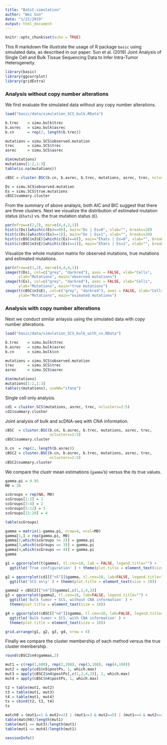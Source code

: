 ```yaml
---
title: "BaSiC-simulation"
author: "Wei Sun"
date: "1/22/2019"
output: html_document
---
```


```r
knitr::opts_chunk$set(echo = TRUE)
```

This R markdown file illustrate the usage of R package ```basic``` using simulated data, as described in our paper: Sun et al. (2019) Joint Analysis of Single Cell and Bulk Tissue Sequencing Data to Infer Intra-Tumor Heterogeneity. 

```r
library(basic)
library(ggcorrplot)
library(gridExtra)
```

### Analysis without copy number alterations

We first evaluate the simulated data without any copy number alterations. 

```r
load("basic/data/simulation_SCS_bulk.RData")

b.trec    = simu.bulk$trec
b.asrec   = simu.bulk$asrec
b.cn      = rep(2, length(b.trec))

mutations = simu.SCS$observed.mutation
trec      = simu.SCS$trec
asrec     = simu.SCS$asrec

dim(mutations)
mutations[1:2,1:3]
table(is.na(mutations))

cBSC = cluster.BSC(b.cn, b.asrec, b.trec, mutations, asrec, trec, nclusters=2:5)

Ds = simu.SCS$observed.mutation
Es = simu.SCS$true.mutations
cBSC$summary.cluster
```

From the summary of above analayis, both AIC and BIC suggest that there are three clusters. Next we visualize the distribution of estimated mutation status (```Ehats```) vs. the true mutation status (```E```). 

```r
par(mfrow=c(2,2), mar=c(4,4,2,1))
hist(c(Ds)[which(c(Es)==0)], main="Ds | Es=0", xlab="", breaks=20)
hist(c(Ds)[which(c(Es)==1)], main="Ds | Es=1", xlab="", breaks=20)
hist(c(cBSC$n3$E)[which(c(Es)==0)], main="Ehats | Es=0", xlab="", breaks=20)
hist(c(cBSC$n3$E)[which(c(Es)==1)], main="Ehats | Es=1", xlab="", breaks=20)
```

Visualize the whole mutation matrix for observed mutations, true mutations and estimated mutations. 
```r
par(mfrow=c(1,3), mar=c(4,4,4,1))
image(t(Ds), col=c("grey", "darkred"), axes = FALSE, xlab="Cells", 
      ylab="Mutations", main="observed mutations")
image(t(Es), col=c("grey", "darkred"), axes = FALSE, xlab="Cells", 
      ylab="Mutations", main="true mutations")
image(t(cBSC$n3$E), col=c("grey", "darkred"), axes = FALSE, xlab="Cells", 
      ylab="Mutations", main="esimated mutations")
```

### Analysis with copy number alterations
Next we conduct similar anlaysis using the simulated data with copy number alterations.
```r
load("basic/data/simulation_SCS_bulk_with_cn.RData")

b.trec    = simu.bulk$trec
b.asrec   = simu.bulk$asrec
b.cn      = simu.bulk$cn

mutations = simu.SCS$observed.mutation
trec      = simu.SCS$trec
asrec     = simu.SCS$asrec

dim(mutations)
mutations[1:2,1:3]
table(c(mutations), useNA="ifany")
```

Single cell only analysis.
```r
cd1 = cluster.SCS(mutations, asrec, trec, nclusters=2:5)
cd1$summary.cluster
```

Joint analysis of bulk and scDNA-seq with CNA information.

```r
cBSC  = cluster.BSC(b.cn, b.asrec, b.trec, mutations, asrec, trec, 
                    nclusters=2:5)
cBSC$summary.cluster

b.cn  = rep(2, length(b.asrec))
cBSC2 = cluster.BSC(b.cn, b.asrec, b.trec, mutations, asrec, trec,
                    nclusters=2:5)
cBSC2$summary.cluster
```

We compare the clustr mean estimations (```gamma```'s) versus the its true values. 

```r
gamma.pi = 0.95
M0 = 20

scGroups = rep(NA, M0)
scGroups[1:2] = 1
scGroups[3:4] = 2
scGroups[5:12] = 3
scGroups[13:20] = 4

table(scGroups)

gamma = matrix(1-gamma.pi, nrow=4, ncol=M0)
gamma[1,] = rep(gamma.pi, M0)
gamma[2,which(scGroups >= 2)] = gamma.pi
gamma[3,which(scGroups == 3)] = gamma.pi
gamma[4,which(scGroups == 4)] = gamma.pi
gamma

g1 = ggcorrplot(t(gamma), tl.cex=10, lab = FALSE, legend.title="") + 
  ggtitle('True configuration' ) + theme(plot.title = element_text(size = 10))

g2 = ggcorrplot(cd1[["n5"]]$gamma, tl.cex=10, lab=FALSE, legend.title="") + 
  ggtitle('SCS only' ) + theme(plot.title = element_text(size = 10))

gamma2 = cBSC2[["n4"]]$gamma[,c(1,2,4,3)]
g3 = ggcorrplot(gamma2, tl.cex=10, lab=FALSE, legend.title="") + 
  ggtitle('Bulk tumor + SCS, without CNA information' ) + 
  theme(plot.title = element_text(size = 10))

g4 = ggcorrplot(cBSC[["n4"]]$gamma, tl.cex=10, lab=FALSE, legend.title="") + 
  ggtitle('Bulk tumor + SCS, with CNA information' ) +
  theme(plot.title = element_text(size = 10))

grid.arrange(g1, g2, g3, g4, nrow = 4)
```

Finally we compare the cluster membership of each method versus the true cluster membership. 
```r
round(cBSC2$n4$gammas,2)

mut1 = c(rep(1,600), rep(2,200), rep(3,100), rep(4,100))
mut2 = apply(cd1$n5$postPs, 1, which.max)
mut3 = apply(cBSC2$n4$postPs[,c(1,2,4,3)], 1, which.max)
mut4 = apply(cBSC$n4$postPs, 1, which.max)

t2 = table(mut1, mut2)
t3 = table(mut1, mut3)
t4 = table(mut1, mut4)
ts = cbind(t2, t3, t4)
ts

match0 = (mut1==1 & mut2==2) | (mut1==3 & mut2==5) | (mut1==4 & mut2==4)
table(match0)/length(mut1)
table(mut1 == mut3)/length(mut1)
table(mut1 == mut4)/length(mut1)
```


```r
sessionInfo()
```
